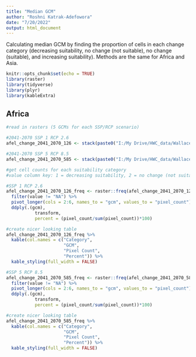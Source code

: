 ```yaml
---
title: "Median GCM"
author: "Roshni Katrak-Adefowora"
date: "7/20/2022"
output: html_document
---
```


Calculating median GCM by finding the proportion of cells in each change category (decreasing suitability, no change (not suitable), no change (suitable), and increasing suitability). Methods are the same for Africa and Asia.

```r
knitr::opts_chunk$set(echo = TRUE)
library(raster)
library(tidyverse)
library(plyr)
library(kableExtra)
```

## Africa
```r
#read in rasters (5 GCMs for each SSP/RCP scenario)

#2041-2070 SSP 1 RCP 2.6
afel_change_2041_2070_126 <- stack(paste0("I:/My Drive/HWC_data/Wallace SDM Rasters/LQ/2041_2070/126/change_maps/afel_change_2041_2070_126_", c("gfdl", "ipsl", "mpi", "mri", "ukesm"), ".tif"))

#2041-2070 SSP 5 RCP 8.5
afel_change_2041_2070_585 <- stack(paste0("I:/My Drive/HWC_data/Wallace SDM Rasters/LQ/2041_2070/585/change_maps/afel_change_2041_2070_585_", c("gfdl", "ipsl", "mpi", "mri", "ukesm"), ".tif"))

#get cell counts for each suitability category 
#value column key: 1 = decreasing suitability, 2 = no change (not suitable), 3 = no change (suitable), 4 = increasing suitability

#SSP 1 RCP 2.6
afel_change_2041_2070_126_freq <- raster::freq(afel_change_2041_2070_126, merge = TRUE) %>% 
  filter(value != "NA") %>%
  pivot_longer(cols = 2:6, names_to = "gcm", values_to = "pixel_count") %>% 
  ddply(.(gcm),
           transform,
           percent = (pixel_count/sum(pixel_count))*100)

#create nicer looking table
afel_change_2041_2070_126_freq %>%
  kable(col.names = c("Category",
                      "GCM", 
                      "Pixel Count",
                      "Percent")) %>% 
  kable_styling(full_width = FALSE)

#SSP 5 RCP 8.5
afel_change_2041_2070_585_freq <- raster::freq(afel_change_2041_2070_585, merge = TRUE) %>% 
  filter(value != "NA") %>%
  pivot_longer(cols = 2:6, names_to = "gcm", values_to = "pixel_count") %>% 
  ddply(.(gcm),
           transform,
           percent = (pixel_count/sum(pixel_count))*100)

#create nicer looking table
afel_change_2041_2070_585_freq %>%
  kable(col.names = c("Category",
                      "GCM", 
                      "Pixel Count",
                      "Percent")) %>% 
  kable_styling(full_width = FALSE)
```